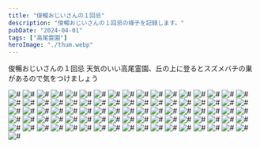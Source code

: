 ```yaml
---
title: "俊暢おじいさんの１回忌"
description: "俊暢おじいさんの１回忌の様子を記録します。"
pubDate: "2024-04-01"
tags: ["高尾霊園"]
heroImage: "./thum.webp" 
---
```


俊暢おじいさんの１回忌
天気のいい高尾霊園、丘の上に登るとスズメバチの巣があるので気をつけましょう


![#](https://res.cloudinary.com/doillqjai/image/upload/kiroku/240401/001.webp)
![#](https://res.cloudinary.com/doillqjai/image/upload/kiroku/240401/002.webp)
![#](https://res.cloudinary.com/doillqjai/image/upload/kiroku/240401/003.webp)
![#](https://res.cloudinary.com/doillqjai/image/upload/kiroku/240401/004.webp)
![#](https://res.cloudinary.com/doillqjai/image/upload/kiroku/240401/005.webp)
![#](https://res.cloudinary.com/doillqjai/image/upload/kiroku/240401/006.webp)
![#](https://res.cloudinary.com/doillqjai/image/upload/kiroku/240401/007.webp)
![#](https://res.cloudinary.com/doillqjai/image/upload/kiroku/240401/008.webp)
![#](https://res.cloudinary.com/doillqjai/image/upload/kiroku/240401/009.webp)
![#](https://res.cloudinary.com/doillqjai/image/upload/kiroku/240401/010.webp)
![#](https://res.cloudinary.com/doillqjai/image/upload/kiroku/240401/011.webp)
![#](https://res.cloudinary.com/doillqjai/image/upload/kiroku/240401/012.webp)
![#](https://res.cloudinary.com/doillqjai/image/upload/kiroku/240401/013.webp)
![#](https://res.cloudinary.com/doillqjai/image/upload/kiroku/240401/014.webp)
![#](https://res.cloudinary.com/doillqjai/image/upload/kiroku/240401/015.webp)
![#](https://res.cloudinary.com/doillqjai/image/upload/kiroku/240401/016.webp)
![#](https://res.cloudinary.com/doillqjai/image/upload/kiroku/240401/017.webp)
![#](https://res.cloudinary.com/doillqjai/image/upload/kiroku/240401/018.webp)
![#](https://res.cloudinary.com/doillqjai/image/upload/kiroku/240401/019.webp)
![#](https://res.cloudinary.com/doillqjai/image/upload/kiroku/240401/020.webp)
![#](https://res.cloudinary.com/doillqjai/image/upload/kiroku/240401/021.webp)
![#](https://res.cloudinary.com/doillqjai/image/upload/kiroku/240401/022.webp)
![#](https://res.cloudinary.com/doillqjai/image/upload/kiroku/240401/023.webp)
![#](https://res.cloudinary.com/doillqjai/image/upload/kiroku/240401/024.webp)
![#](https://res.cloudinary.com/doillqjai/image/upload/kiroku/240401/025.webp)
![#](https://res.cloudinary.com/doillqjai/image/upload/kiroku/240401/026.webp)
![#](https://res.cloudinary.com/doillqjai/image/upload/kiroku/240401/027.webp)
![#](https://res.cloudinary.com/doillqjai/image/upload/kiroku/240401/028.webp)
![#](https://res.cloudinary.com/doillqjai/image/upload/kiroku/240401/029.webp)
![#](https://res.cloudinary.com/doillqjai/image/upload/kiroku/240401/030.webp)
![#](https://res.cloudinary.com/doillqjai/image/upload/kiroku/240401/031.webp)
![#](https://res.cloudinary.com/doillqjai/image/upload/kiroku/240401/032.webp)
![#](https://res.cloudinary.com/doillqjai/image/upload/kiroku/240401/033.webp)
![#](https://res.cloudinary.com/doillqjai/image/upload/kiroku/240401/034.webp)
![#](https://res.cloudinary.com/doillqjai/image/upload/kiroku/240401/035.webp)
![#](https://res.cloudinary.com/doillqjai/image/upload/kiroku/240401/036.webp)
![#](https://res.cloudinary.com/doillqjai/image/upload/kiroku/240401/037.webp)
![#](https://res.cloudinary.com/doillqjai/image/upload/kiroku/240401/038.webp)
![#](https://res.cloudinary.com/doillqjai/image/upload/kiroku/240401/039.webp)
![#](https://res.cloudinary.com/doillqjai/image/upload/kiroku/240401/040.webp)
![#](https://res.cloudinary.com/doillqjai/image/upload/kiroku/240401/041.webp)
![#](https://res.cloudinary.com/doillqjai/image/upload/kiroku/240401/042.webp)
![#](https://res.cloudinary.com/doillqjai/image/upload/kiroku/240401/043.webp)
![#](https://res.cloudinary.com/doillqjai/image/upload/kiroku/240401/044.webp)
![#](https://res.cloudinary.com/doillqjai/image/upload/kiroku/240401/045.webp)
![#](https://res.cloudinary.com/doillqjai/image/upload/kiroku/240401/046.webp)
![#](https://res.cloudinary.com/doillqjai/image/upload/kiroku/240401/047.webp)
![#](https://res.cloudinary.com/doillqjai/image/upload/kiroku/240401/048.webp)
![#](https://res.cloudinary.com/doillqjai/image/upload/kiroku/240401/049.webp)
![#](https://res.cloudinary.com/doillqjai/image/upload/kiroku/240401/050.webp)
![#](https://res.cloudinary.com/doillqjai/image/upload/kiroku/240401/051.webp)
![#](https://res.cloudinary.com/doillqjai/image/upload/kiroku/240401/052.webp)
![#](https://res.cloudinary.com/doillqjai/image/upload/kiroku/240401/053.webp)
![#](https://res.cloudinary.com/doillqjai/image/upload/kiroku/240401/054.webp)
![#](https://res.cloudinary.com/doillqjai/image/upload/kiroku/240401/055.webp)
![#](https://res.cloudinary.com/doillqjai/image/upload/kiroku/240401/056.webp)
![#](https://res.cloudinary.com/doillqjai/image/upload/kiroku/240401/057.webp)
![#](https://res.cloudinary.com/doillqjai/image/upload/kiroku/240401/058.webp)
![#](https://res.cloudinary.com/doillqjai/image/upload/kiroku/240401/059.webp)
![#](https://res.cloudinary.com/doillqjai/image/upload/kiroku/240401/060.webp)
![#](https://res.cloudinary.com/doillqjai/image/upload/kiroku/240401/061.webp)
![#](https://res.cloudinary.com/doillqjai/image/upload/kiroku/240401/062.webp)
![#](https://res.cloudinary.com/doillqjai/image/upload/kiroku/240401/063.webp)
![#](https://res.cloudinary.com/doillqjai/image/upload/kiroku/240401/064.webp)
![#](https://res.cloudinary.com/doillqjai/image/upload/kiroku/240401/065.webp)
![#](https://res.cloudinary.com/doillqjai/image/upload/kiroku/240401/066.webp)
![#](https://res.cloudinary.com/doillqjai/image/upload/kiroku/240401/067.webp)
![#](https://res.cloudinary.com/doillqjai/image/upload/kiroku/240401/068.webp)
![#](https://res.cloudinary.com/doillqjai/image/upload/kiroku/240401/069.webp)
![#](https://res.cloudinary.com/doillqjai/image/upload/kiroku/240401/070.webp)
![#](https://res.cloudinary.com/doillqjai/image/upload/kiroku/240401/071.webp)
![#](https://res.cloudinary.com/doillqjai/image/upload/kiroku/240401/072.webp)
![#](https://res.cloudinary.com/doillqjai/image/upload/kiroku/240401/073.webp)
![#](https://res.cloudinary.com/doillqjai/image/upload/kiroku/240401/074.webp)
![#](https://res.cloudinary.com/doillqjai/image/upload/kiroku/240401/075.webp)
![#](https://res.cloudinary.com/doillqjai/image/upload/kiroku/240401/076.webp)
![#](https://res.cloudinary.com/doillqjai/image/upload/kiroku/240401/077.webp)
![#](https://res.cloudinary.com/doillqjai/image/upload/kiroku/240401/078.webp)
![#](https://res.cloudinary.com/doillqjai/image/upload/kiroku/240401/079.webp)
![#](https://res.cloudinary.com/doillqjai/image/upload/kiroku/240401/080.webp)
![#](https://res.cloudinary.com/doillqjai/image/upload/kiroku/240401/081.webp)
![#](https://res.cloudinary.com/doillqjai/image/upload/kiroku/240401/082.webp)
![#](https://res.cloudinary.com/doillqjai/image/upload/kiroku/240401/083.webp)
![#](https://res.cloudinary.com/doillqjai/image/upload/kiroku/240401/084.webp)
![#](https://res.cloudinary.com/doillqjai/image/upload/kiroku/240401/085.webp)
![#](https://res.cloudinary.com/doillqjai/image/upload/kiroku/240401/086.webp)
